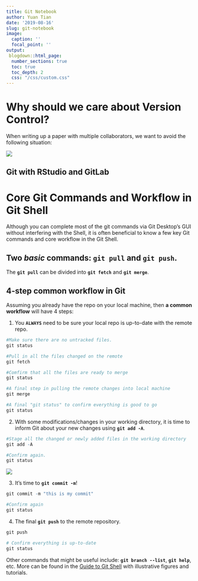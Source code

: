 ```yaml
---
title: Git Notebook
author: Yuan Tian
date: '2019-08-16'
slug: git-notebook
image:
  caption: ''
  focal_point: ''
output: 
 blogdown::html_page:
  number_sections: true
  toc: true
  toc_depth: 2
  css: "/css/custom.css"
---
```


# **Why should we care about Version Control? **

When writing up a paper with multiple collaborators, we want to avoid the following situation: 

![](https://vickysteeves.gitlab.io/repro-papers/img/final-doc.jpg)

## Git with RStudio and GitLab



# **Core Git Commands and Workflow in Git Shell**

Although you can complete most of the git commands via Git Desktop's GUI without interfering with the Shell, it is often beneficial to know a few key Git commands and core workflow in the Git Shell.  

## Two *basic* commands: `git pull` and `git push`. 

The **`git pull`** can be divided into **`git fetch`** and **`git merge`**. 

## 4-step common workflow in Git 

Assuming you already have the repo on your local machine, then **a common workflow** will have 4 steps:

1. You **`ALWAYS`** need to be sure your local repo is up-to-date with the remote repo. 

```r
#Make sure there are no untracked files.
git status 

#Pull in all the files changed on the remote
git fetch

#Comfirm that all the files are ready to merge
git status

#A final step in pulling the remote changes into local machine
git merge

#A final "git status" to confirm everything is good to go
git status
```
2. With some modifications/changes in your working directory, it is time to inform Git about your new changes using **`git add -A`**.

```r
#Stage all the changed or newly added files in the working directory
git add -A

#Confirm again.
git status
```

![](https://vickysteeves.gitlab.io/repro-papers/img/git-stages.png)

3. It's time to **`git commit -m`**!

```r
git commit -m "this is my commit"

#Confirm again
git status
```

4. The final **`git push`** to the remote repository.

```r
git push

# Confirm everything is up-to-date
git status
```

Other commands that might be useful include: **`git branch --list`**, **`git help`**, etc. More can be found in the [Guide to Git Shell](http://dh.newtfire.org/explainGitShell.html) with illustrative figures and tutorials.
